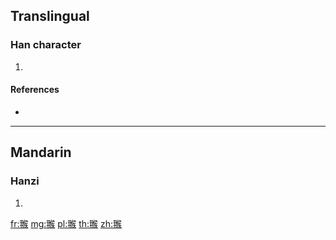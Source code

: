 {{character info/new}}
==Translingual==

===Han character===
{{Han char|rn=124|rad=羽|as=09|sn=15|four=17134|canj=SMONK}}

# {{defn|Han|sort=羽09}}

====References====
* {{Han ref|kx=0958.260|dkj=28748|hdz=53351.160|uh=7FED|ud=32749|bh=E6F5|bd=59125}}

----

==Mandarin==

===Hanzi===
{{cmn-hanzi|pin=[[hóu]] ([[hou2]])|wg=hou<sup>2</sup>}}

# {{defn|lang=cmn|sort=羽09}}

[[fr:翭]]
[[mg:翭]]
[[pl:翭]]
[[th:翭]]
[[zh:翭]]